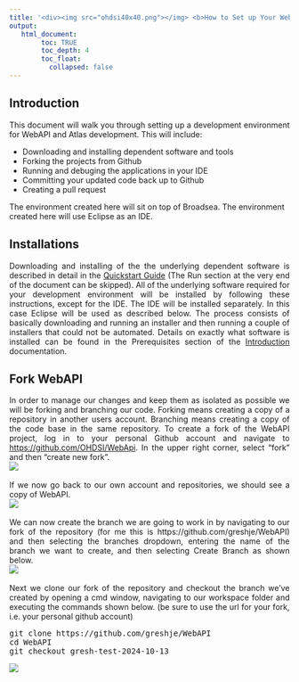 ---
title: '<div><img src="ohdsi40x40.png"></img> <b>How to Set up Your WebAPI/Atlas Development Environment</b> </div>'
output:
   html_document:
        toc: TRUE
        toc_depth: 4
        toc_float:
          collapsed: false
---

<!--
*
* Introduction
*
-->

<h2>Introduction</h2>
<p style="text-align: justify;">
  This document will walk you through setting up a development environment for WebAPI and Atlas development. 
  This will include:
  <ul>
    <li>Downloading and installing dependent software and tools</li>
    <li>Forking the projects from Github</li>
    <li>Running and debuging the applications in your IDE</li>
    <li>Committing your updated code back up to Github</li>
    <li>Creating a pull request</li>
  </ul>
  The environment created here will sit on top of Broadsea. 
  The environment created here will use Eclipse as an IDE. 
</p>

<h2>Installations</h2>
<p style="text-align: justify;">
  Downloading and installing of the the underlying dependent software is described in detail in the 
  <a href="./quick-start.html">Quickstart Guide</a> (The Run section at the very end of the document can be skipped). 
  All of the underlying software required for your development environment will be installed by following these instructions,
  except for the IDE. The IDE will be installed separately.
  In this case Eclipse will be used as described below.
  The process consists of basically downloading and running an installer 
  and then running a couple of installers that could not be automated. 
  Details on exactly what software is installed can be found in the Prerequisites section of the
  <a href="./introduction.html">Introduction</a> documentation. 
</p>

<h2>Fork WebAPI</h2>
<p style="text-align: justify;">
  In order to manage our changes and keep them as isolated as possible we will be forking and branching our code.
  Forking means creating a copy of a repository in another users account.
  Branching means creating a copy of the code base in the same repository.
  To create a fork of the WebAPI project, log in to your personal Github account and navigate to 
  <a href="https://github.com/OHDSI/WebApi">https://github.com/OHDSI/WebApi</a>.
  In the upper right corner, select "fork" and then "create new fork". 
  <br/>
  <img src="./img/dev-env/fork.png" />
  <br/>
  <br/>
  If we now go back to our own account and repositories, we should see a copy of WebAPI. 
  <br/>
  <img src="./img/dev-env/forked.png" />
  <br/>
  <br/>
  We can now create the branch we are going to work in by navigating to our fork of the repository 
  (for me this is https://github.com/greshje/WebAPI)
  and then selecting the branches dropdown, entering the name of the branch we want to create,
  and then selecting Create Branch as shown below.
  <br/>
  <img src="./img/dev-env/create-branch.png" />
  <br/>
  <br/>
  Next we clone our fork of the repository and checkout the branch we've created
  by opening a cmd window, navigating to our workspace folder and executing the commands shown below.
  (be sure to use the url for your fork, i.e. your personal github account)
<pre class="pre-scrollable">
git clone https://github.com/greshje/WebAPI
cd WebAPI
git checkout gresh-test-2024-10-13
</pre>
<img src="./img/dev-env/clone.png" />

</p>



